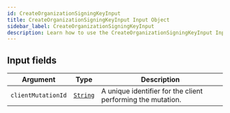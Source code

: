 ```yaml
---
id: CreateOrganizationSigningKeyInput
title: CreateOrganizationSigningKeyInput Input Object
sidebar_label: CreateOrganizationSigningKeyInput
description: Learn how to use the CreateOrganizationSigningKeyInput Input Object for Builder's API.
---
```


## Input fields

| Argument           | Type                                     | Description                                                 |
| ------------------ | ---------------------------------------- | ----------------------------------------------------------- |
| `clientMutationId` | [`String`](/docs/composer/builder/api/schema/scalar/String.mdx) | A unique identifier for the client performing the mutation. |
